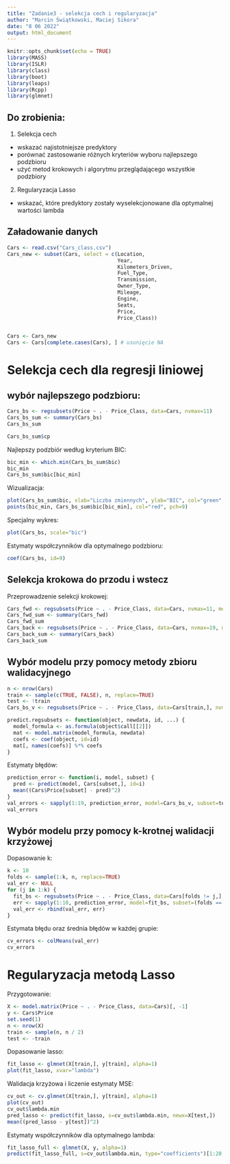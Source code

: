 ---
title: "Zadanie3 - selekcja cech i regularyzacja"
author: "Marcin Świątkowski, Maciej Sikora"
date: "8 06 2022"
output: html_document
---

```{r setup, include=FALSE}
knitr::opts_chunk$set(echo = TRUE)
library(MASS)
library(ISLR)
library(class)
library(boot)
library(leaps)
library(Rcpp)
library(glmnet)
```

## Do zrobienia:

1. Selekcja cech
  - wskazać najistotniejsze predyktory
  - porównać zastosowanie różnych kryteriów wyboru najlepszego podzbioru
  - użyć metod krokowych i algorytmu przeglądającego wszystkie podzbiory

2. Regularyzacja Lasso
  - wskazać, które predyktory zostały wyselekcjonowane dla optymalnej wartości lambda

## Załadowanie danych

```{r załadowanie danych}
Cars <- read.csv("Cars_class.csv")
Cars_new <- subset(Cars, select = c(Location, 
                                    Year, 
                                    Kilometers_Driven, 
                                    Fuel_Type, 
                                    Transmission, 
                                    Owner_Type, 
                                    Mileage, 
                                    Engine,  
                                    Seats, 
                                    Price, 
                                    Price_Class))


Cars <- Cars_new
Cars <- Cars[complete.cases(Cars), ] # usunięcie NA
```

#
#
#
#
#
# Selekcja cech dla __regresji liniowej__

## wybór najlepszego podzbioru:

```{r best subset}
Cars_bs <- regsubsets(Price ~ . - Price_Class, data=Cars, nvmax=11)
Cars_bs_sum <- summary(Cars_bs)
Cars_bs_sum
```

```{r subset sum}
Cars_bs_sum$cp
```

Najlepszy podzbiór według kryterium BIC:

```{r best BIC}
bic_min <- which.min(Cars_bs_sum$bic)
bic_min
Cars_bs_sum$bic[bic_min]
```

Wizualizacja:

```{r BIC plot}
plot(Cars_bs_sum$bic, xlab="Liczba zmiennych", ylab="BIC", col="green", type="b", pch=20)
points(bic_min, Cars_bs_sum$bic[bic_min], col="red", pch=9)
```

Specjalny wykres:

```{r specjalny BIC plot}
plot(Cars_bs, scale="bic")
```

Estymaty współczynników dla optymalnego podzbioru:

```{r estymaty coef}
coef(Cars_bs, id=9)
```

## Selekcja krokowa do przodu i wstecz

Przeprowadzenie selekcji krokowej:

```{r selekcja krokowa}
Cars_fwd <- regsubsets(Price ~ . - Price_Class, data=Cars, nvmax=11, method="forward")
Cars_fwd_sum <- summary(Cars_fwd)
Cars_fwd_sum
Cars_back <- regsubsets(Price ~ . - Price_Class, data=Cars, nvmax=19, method="backward")
Cars_back_sum <- summary(Cars_back)
Cars_back_sum
```

## Wybór modelu przy pomocy metody zbioru walidacyjnego

```{r tworzenie podzbioru}
n <- nrow(Cars)
train <- sample(c(TRUE, FALSE), n, replace=TRUE)
test <- !train
Cars_bs_v <- regsubsets(Price ~ . - Price_Class, data=Cars[train,], nvmax=19)
```

```{r funkcja predykcji}
predict.regsubsets <- function(object, newdata, id, ...) {
  model_formula <- as.formula(object$call[[2]])
  mat <- model.matrix(model_formula, newdata)
  coefs <- coef(object, id=id)
  mat[, names(coefs)] %*% coefs
}
```

Estymaty błędów:

```{r estymaty błędów}
prediction_error <- function(i, model, subset) {
  pred <- predict(model, Cars[subset,], id=i)
  mean((Cars$Price[subset] - pred)^2)
}
val_errors <- sapply(1:19, prediction_error, model=Cars_bs_v, subset=test)
val_errors
```

## Wybór modelu przy pomocy k-krotnej walidacji krzyżowej

Dopasowanie k:

```{r dopasowanie k}
k <- 10
folds <- sample(1:k, n, replace=TRUE)
val_err <- NULL
for (j in 1:k) {
  fit_bs <- regsubsets(Price ~ . - Price_Class, data=Cars[folds != j,], nvmax=10)
  err <- sapply(1:10, prediction_error, model=fit_bs, subset=(folds == j))
  val_err <- rbind(val_err, err)
}
```

Estymata błędu oraz średnia błędów w każdej grupie:

```{r estymata i średnia}
cv_errors <- colMeans(val_err)
cv_errors
```

# Regularyzacja metodą Lasso

Przygotowanie:

```{r przygotowanie do lasso}
X <- model.matrix(Price ~ . - Price_Class, data=Cars)[, -1]
y <- Cars$Price
set.seed(1)
n <- nrow(X)
train <- sample(n, n / 2)
test <- -train
```


Dopasowanie lasso:

```{r fit lasso}
fit_lasso <- glmnet(X[train,], y[train], alpha=1)
plot(fit_lasso, xvar="lambda")
```

Walidacja krzyżowa i liczenie estymaty MSE:

```{r crossval i est. MSE}
cv_out <- cv.glmnet(X[train,], y[train], alpha=1)
plot(cv_out)
cv_out$lambda.min
pred_lasso <- predict(fit_lasso, s=cv_out$lambda.min, newx=X[test,])
mean((pred_lasso - y[test])^2)
```

Estymaty współczynników dla optymalnego lambda:

```{r estymaty opt lambda}
fit_lasso_full <- glmnet(X, y, alpha=1)
predict(fit_lasso_full, s=cv_out$lambda.min, type="coefficients")[1:20,]
```










































